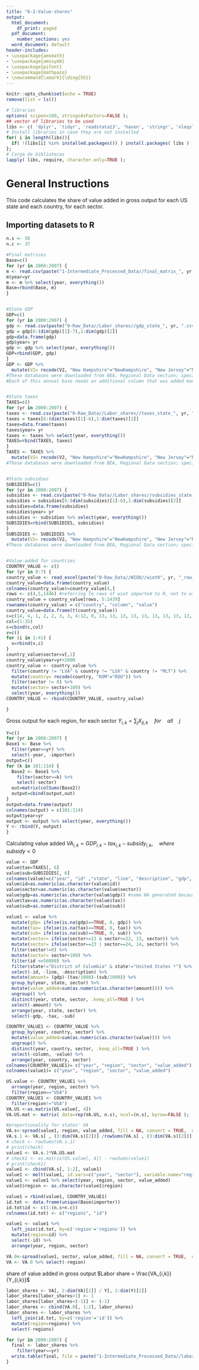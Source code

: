 ```yaml
---
title: "6-2-Value-shares"
output:
  html_document:
    df_print: paged
  pdf_document:
    number_sections: yes
  word_document: default
header-includes:
- \usepackage{amsmath}
- \usepackage{amssymb}
- \usepackage{pifont}
- \usepackage{mathpazo}
- \newcommand{\xmark}{\ding{55}}
---
```



```r
knitr::opts_chunk$set(echo = TRUE)
remove(list = ls())
```

```r
# libraries
options( scipen=100, stringsAsFactors=FALSE );
## vector of libraries to be used
libs <- c( 'dplyr', 'tidyr', 'readstata13', 'haven', 'stringr', 'nleqslv', 'gdata', 'Statamarkdown', 'readxl');
# Install libraries in case they are not installed
for( i in length(libs)){
  if( !(libs[i] %in% installed.packages()) ) install.packages( libs )
};
# Carga de bibliotecas
lapply( libs, require, character.only=TRUE );
```

# General Instructions

This code calculates the share of value added in gross output for each US state and each country, for each sector.


## Importing datasets to R
```r
n.s <- 50
n.c <- 37

#Final matrices
Base=c()
for (yr in 2000:2007) {
m <- read.csv(paste("1-Intermediate_Processed_Data//final_matrix_", yr, ".csv", sep=""), header = TRUE, sep = ",", dec = ".")
m$year=yr
m <- m %>% select(year, everything())
Base=rbind(Base, m)
}


#State GDP
GDP=c()
for (yr in 2000:2007) {
gdp <- read.csv(paste("0-Raw_Data//Labor_shares//gdp_state_", yr, ".csv", sep=""), header = FALSE, sep = ",", dec = ".")
gdp = gdp[6:(dim(gdp)[1]-7),1:dim(gdp)[2]]
gdp=data.frame(gdp)
gdp$year= yr
gdp <- gdp %>% select(year, everything())
GDP=rbind(GDP, gdp)  
}
GDP <- GDP %>%
  mutate(V2= recode(V2, "New Hampshire"="NewHampshire", "New Jersey"="NewJersey", "New Mexico"="NewMexico", "New York"="NewYork", "North Carolina"="NorthCarolina", "North Dakota"="NorthDakota", "Rhode Island"="RhodeIsland", "South Carolina"="SouthCarolina", "South Dakota"="SouthDakota", "West Virginia"="WestVirginia"))
#These databases were downloaded from BEA, Regional Data section; specifically, the base is named SAGDP2. After choosing this information, select the NAICS option, All areas, All statistics in table, and each year from 2000 to 2007, separately (to download the next year just go to the previous time section window and change the selected year). Download each base in a csv file.
#Each of this annual base needs an additional column that was added manually in excel. The column's name is "code" and contains the sectors' code in expanded form (1-24). If the base needs to be downloaded again in the future all that has to be done to the new one is copy and paste this "code" column (as it is) to the new base.


#State taxes
TAXES=c()
for (yr in 2000:2007) {
taxes <- read.csv(paste("0-Raw_Data//Labor_shares//taxes_state_", yr, ".csv", sep=""), header = FALSE, sep = ",", dec = ".")
taxes = taxes[6:(dim(taxes)[1]-6),1:dim(taxes)[2]]
taxes=data.frame(taxes)
taxes$year= yr
taxes <- taxes %>% select(year, everything())
TAXES=rbind(TAXES, taxes)  
}
TAXES <- TAXES %>%
  mutate(V2= recode(V2, "New Hampshire"="NewHampshire", "New Jersey"="NewJersey", "New Mexico"="NewMexico", "New York"="NewYork", "North Carolina"="NorthCarolina", "North Dakota"="NorthDakota", "Rhode Island"="RhodeIsland", "South Carolina"="SouthCarolina", "South Dakota"="SouthDakota", "West Virginia"="WestVirginia"))
#These databases were downloaded from BEA, Regional Data section; specifically, the base is named SAGDP6. After choosing this information, select the NAICS option, All areas, All statistics in table, and each year from 2000 to 2007, separately (to download the next year just go to the previous time section window and change the selected year). Download each base in a csv file.


#State subsidies
SUBSIDIES=c()
for (yr in 2000:2007) {
subsidies <- read.csv(paste("0-Raw_Data//Labor_shares//subsidies_state_", yr, ".csv", sep=""), header = FALSE, sep = ",", dec = ".")
subsidies = subsidies[6:(dim(subsidies)[1]-6),1:dim(subsidies)[2]]
subsidies=data.frame(subsidies)
subsidies$year= yr
subsidies <- subsidies %>% select(year, everything())
SUBSIDIES=rbind(SUBSIDIES, subsidies)  
}
SUBSIDIES <- SUBSIDIES %>%
  mutate(V2= recode(V2, "New Hampshire"="NewHampshire", "New Jersey"="NewJersey", "New Mexico"="NewMexico", "New York"="NewYork", "North Carolina"="NorthCarolina", "North Dakota"="NorthDakota", "Rhode Island"="RhodeIsland", "South Carolina"="SouthCarolina", "South Dakota"="SouthDakota", "West Virginia"="WestVirginia"))
#These databases were downloaded from BEA, Regional Data section; specifically, the base is named SAGDP5. After choosing this information, select the NAICS option, All areas, All statistics in table, and each year from 2000 to 2007, separately (to download the next year just go to the previous time section window and change the selected year). Download each base in a csv file.


#Value-added for countries
COUNTRY_VALUE <- c()
for (yr in 0:7) {
country_value <- read_excel(paste("0-Raw_Data//WIOD//wiot0", yr, "_row_apr12.xlsx", sep=""))
country_value=data.frame(country_value)
colnames(country_value)=country_value[4,]
rows <- c(4,5,1446) #referring to rows of wiot imported to R, not to wiot in excel
country_value = country_value[rows, 5:1439]
rownames(country_value) = c("country", "column", "value")
country_value=data.frame(t(country_value))
c=c(14, 4, 1, 2, 2, 3, 3, 4:12, 0, 13, 13, 13, 13, 13, 13, 13, 13, 13, 13, 13, 13, 13, 0, 13, 13, 13, 0)
col=(1:35)
c=cbind(c,col)
v=c()
for (i in 1:41) {
  v=rbind(v,c)
}
country_value$sector=v[,1]
country_value$year=yr+2000
country_value <- country_value %>%
  filter(country != "LVA" & country != "LUX" & country != "MLT") %>%
  mutate(country= recode(country, "ROM"="ROU")) %>%
  filter(sector != 0) %>%
  mutate(sector= sector+100) %>%
  select(year, everything())
COUNTRY_VALUE <- rbind(COUNTRY_VALUE, country_value)

}


```


Gross output for each region, for each sector
$Y_{i,k}= \sum_j X_{ij,k} \quad for \quad all \quad j$
```r

Y=c()
for (yr in 2000:2007) {
Base1 <- Base %>%
  filter(year==yr) %>%
  select(-year, -importer)
output=c()
for (k in 101:114) {
  Base2 <- Base1 %>%
    filter(sector==k) %>%
    select(-sector)
  out=matrix(colSums(Base2))
  output=cbind(output,out)
}
output=data.frame(output)
colnames(output) = c(101:114)
output$year=yr
output <- output %>% select(year, everything())
Y <- rbind(Y, output)
}
```


Calculating value added
$VA_{i,k}=GDP_{i,k}-tax_{i,k}-subsidy_{i,k}, \quad where \quad subsidy<0$
```r
value <- GDP
value$tax=TAXES[, 6]
value$sub=SUBSIDIES[, 6]
colnames(value)=c("year", "id" ,"state", "line", "description", "gdp", "sector", "tax", "sub")
value$id=as.numeric(as.character(value$id))
value$sector=as.numeric(as.character(value$sector))
value$gdp=as.numeric(as.character(value$gdp)) #some NA generated because base is not cleaned yet (cleaned in next steps)
value$tax=as.numeric(as.character(value$tax))
value$sub=as.numeric(as.character(value$sub))

value1 <- value %>%
  mutate(gdp= ifelse(is.na(gdp)==TRUE, 0, gdp)) %>%
  mutate(tax= ifelse(is.na(tax)==TRUE, 0, tax)) %>%
  mutate(sub= ifelse(is.na(sub)==TRUE, 0, sub)) %>%
  mutate(sector= ifelse(sector>=13 & sector<=22, 13, sector)) %>%
  mutate(sector= ifelse(sector==23 | sector==24, 14, sector)) %>%
  filter(sector!=0) %>%
  mutate(sector= sector+100) %>%
  filter(id <=56000) %>%
  filter(state!="District of Columbia" & state!="United States *") %>%
  select(-id, -line, -description) %>%
  mutate(amount= (gdp)-(tax/1000)-(sub/1000)) %>%
  group_by(year, state, sector) %>%
  mutate(value_added=sum(as.numeric(as.character(amount)))) %>%
  ungroup() %>%
  distinct(year, state, sector, .keep_all=TRUE ) %>%
  select(-amount) %>%
  arrange(year, state, sector) %>%
  select(-gdp, -tax, -sub)

COUNTRY_VALUE1 <- COUNTRY_VALUE %>%
  group_by(year, country, sector) %>%
  mutate(value_added=sum(as.numeric(as.character(value)))) %>%
  ungroup() %>%
  distinct(year, country, sector, .keep_all=TRUE ) %>%
  select(-column, -value) %>%
  arrange(year, country, sector)
colnames(COUNTRY_VALUE1)= c("year", "region", "sector", "value_added")
colnames(value1)= c("year", "region", "sector", "value_added")

US.value <- COUNTRY_VALUE1 %>%
  arrange(year, region, sector) %>%
  filter(region=="USA")
COUNTRY_VALUE1 <- COUNTRY_VALUE1 %>%
  filter(region!="USA")
VA.US <-as.matrix(US.value[, 4])
VA.US.mat <- matrix( data=rep(VA.US, n.s), ncol=(n.s), byrow=FALSE );

#proportionality for states' VA
VA.s<-spread(value1, region, value_added, fill = NA, convert = TRUE,  drop = TRUE, sep = NULL)
VA.s.1 <- VA.s[ , (3:dim(VA.s)[2])] /rowSums(VA.s[ , (3:dim(VA.s)[2])])
# check <- rowSums(VA.s.1)
# print(check)
value1 <- VA.s.1*VA.US.mat
# check1 <- as.matrix(US.value[, 4]) - rowSums(value1)
# print(check1)
value1 <- cbind(VA.s[, 1:2], value1)
value1 <- melt(value1, id.vars=c("year", "sector"), variable.name="region", value.name = "value_added")
value1 <- value1 %>% select(year, region, sector, value_added)
value1$region <- as.character(value1$region)

value1 = rbind(value1, COUNTRY_VALUE1)
id.tot <- data.frame(unique(Base$importer))
id.tot$id <- c(1:(n.s+n.c))
colnames(id.tot) <- c("regions", "id")

value1 <- value1 %>%
  left_join(id.tot, by=c('region'='regions')) %>%
  mutate(region=id) %>%
  select(-id) %>%
  arrange(year, region, sector) 

VA.0<-spread(value1, sector, value_added, fill = NA, convert = TRUE,  drop = TRUE, sep = NULL)
VA <- VA.0 %>% select(-region)

```

share of value added in gross output
$Labor share = \frac{VA_{i,k}}{Y_{i,k}}$
```r
labor_shares <- VA[, 2:dim(VA)[2]] / Y[, 2:dim(Y)[2]]
labor_shares[labor_shares>1] <- 1
labor_shares[labor_shares<(-1)] <- (-1)
labor_shares <- cbind(VA.0[, 1:2], labor_shares)
labor_shares <- labor_shares %>%
  left_join(id.tot, by=c('region'='id')) %>%
  mutate(region=regions) %>%
  select(-regions)

for (yr in 2000:2007) {
  final <- labor_shares %>%
    filter(year==yr)
  write.table(final, file = paste("1-Intermediate_Processed_Data//labor_shares", yr, ".csv", sep=""), sep = ",", row.names = FALSE)
}


```

